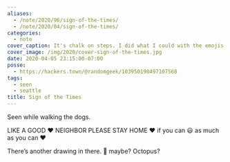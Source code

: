 ```yaml
---
aliases:
  - /note/2020/96/sign-of-the-times/
  - /note/2020/04/sign-of-the-times/
categories:
  - note
cover_caption: It's chalk on steps. I did what I could with the emojis.
cover_image: /img/2020/cover-sign-of-the-times.jpg
date: 2020-04-05 23:15:00-07:00
posse:
  - https://hackers.town/@randomgeek/103950190497107568
tags:
  - seen
  - seattle
title: Sign of the Times
---
```


Seen while walking the dogs.

<Quote>

LIKE A GOOD :heart: NEIGHBOR PLEASE STAY HOME :heart: if you can :smiley: as much as you can :heart:

</Quote>

There’s another drawing in there. :balloon: maybe? Octopus?
